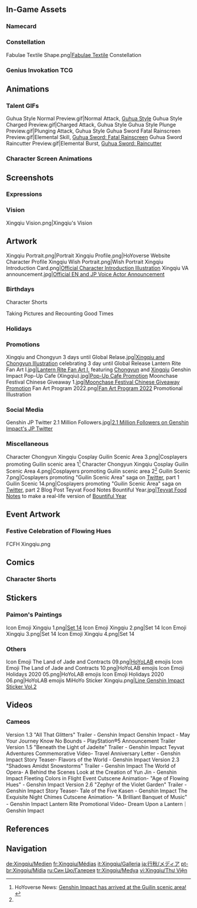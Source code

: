 {{CharacterTabs}}
{{TOC limit}}
==In-Game Assets==
{{Assets}}

===Namecard===
{{Assets/Namecard|Rainbow|Xingqiu}}

===Constellation===
<gallery>Fabulae Textile Shape.png|[[Fabulae Textile]] Constellation</gallery>

===Genius Invokation TCG===
{{Main|Genius Invokation TCG}}
{{Genius Invokation TCG Cards by Featured Gallery}}

==Animations==
===Talent GIFs===
<gallery>
Guhua Style Normal Preview.gif|Normal Attack, [[Guhua Style]]
Guhua Style Charged Preview.gif|Charged Attack, Guhua Style
Guhua Style Plunge Preview.gif|Plunging Attack, Guhua Style
Guhua Sword Fatal Rainscreen Preview.gif|Elemental Skill, [[Guhua Sword: Fatal Rainscreen]]
Guhua Sword Raincutter Preview.gif|Elemental Burst, [[Guhua Sword: Raincutter]]
</gallery>

===Character Screen Animations===
{{Preview/CharacterAnimations}}

==Screenshots==
===Expressions===
{{Character Expression|Xingqiu|Default|Disappointed|Smiley}}

===Vision===
<gallery>Xingqiu Vision.png|Xingqiu's Vision</gallery>

==Artwork==
<!--keep images in chronological order-->
<gallery>
Xingqiu Portrait.png|Portrait
Xingqiu Profile.png|HoYoverse Website Character Profile
Xingqiu Wish Portrait.png|Wish Portrait
Xingqiu Introduction Card.png|[https://twitter.com/GenshinImpact/status/1242665078714851330 Official Character Introduction Illustration]
Xingqiu VA announcement.jpg|[https://twitter.com/GenshinImpact/status/1325271828823220226 Official EN and JP Voice Actor Announcement]
</gallery>

===Birthdays===
{{Files by Character Gallery|Xingqiu Birthday Artwork|character = Xingqiu|not1=Character Shorts|not2=Taking Pictures and Recounting Good Times Images}}

;Character Shorts
{{Files by Character Gallery|Xingqiu Birthday Artwork|character = Xingqiu|not1=Character Birthday Artwork|not2=Taking Pictures and Recounting Good Times Images}}

;Taking Pictures and Recounting Good Times
{{Main|Taking Pictures and Recounting Good Times/Story/Xingqiu}}
{{Files by Character Gallery|Xingqiu Birthday Artwork|character = Xingqiu|not1=Character Shorts|not2=Character Birthday Artwork}}

===Holidays===
{{Files by Character Gallery|Holiday Artwork}}

===Promotions===
<gallery>
Xingqiu and Chongyun 3 days until Global Relase.jpg|[https://twitter.com/GenshinImpact/status/1309402325761421312 Xingqiu and Chongyun Illustration] celebrating 3 day until Global Release
Lantern Rite Fan Art I.jpg|[https://twitter.com/GenshinImpact/status/1360080169772449794 Lantern Rite Fan Art I], featuring [[Chongyun]] and [[Xingqiu]]
Genshin Impact Pop-Up Cafe (Xingqiu).jpg|[https://weibo.com/7587837369/Ku3lJu0UU Pop-Up Cafe Promotion]
Moonchase Festival Chinese Giveaway 1.jpg|[https://bbs.mihoyo.com/ys/article/10146340 Moonchase Festival Chinese Giveaway Promotion]
Fan Art Program 2022.png|[https://www.hoyolab.com/article/1943442 Fan Art Program 2022] Promotional Illustration <!--2022-01-15-->
</gallery>

===Social Media===
<gallery>
Genshin JP Twitter 2.1 Million Followers.jpg|[https://twitter.com/Genshin_7/status/1523150704596197376/ 2.1 Million Followers on Genshin Impact's JP Twitter] <!--2022-05-08-->
</gallery>

===Miscellaneous===
<gallery>
Character Chongyun Xingqiu Cosplay Guilin Scenic Area 3.png|Cosplayers promoting Guilin scenic area 1<ref name="cosplay MHY news">HoYoverse News: [https://genshin.hoyoverse.com/en/news/detail/6810 Genshin Impact has arrived at the Guilin scenic area!]</ref> <!--2020-11-18-->
Character Chongyun Xingqiu Cosplay Guilin Scenic Area 4.png|Cosplayers promoting Guilin scenic area 2<ref name="cosplay MHY news" />
Guilin Scenic 7.png|Cosplayers promoting "Guilin Scenic Area" saga on [https://twitter.com/GenshinImpact/status/1329016296642473984 Twitter], part 1
Guilin Scenic 14.png|Cosplayers promoting "Guilin Scenic Area" saga on [https://twitter.com/genshinimpact/status/1330103667949756418 Twitter], part 2
Blog Post Teyvat Food Notes Bountiful Year.jpg|[[Teyvat Food Notes]] to make a real-life version of [[Bountiful Year]]<!--2022-01-31-->

</gallery>

==Event Artwork==
===Festive Celebration of Flowing Hues===
{{Main|Festive Celebration of Flowing Hues}}
<gallery>
FCFH Xingqiu.png
</gallery>

==Comics==
===Character Shorts===
{{Files by Character Gallery|Character Shorts|character = Xingqiu|not1=Xingqiu Birthday Artwork}}

==Stickers==
===Paimon's Paintings===
{{Main|Paimon's Paintings}}
<gallery>
Icon Emoji Xingqiu 1.png|[[Paimon's Paintings#Set 14|Set 14]]
Icon Emoji Xingqiu 2.png|Set 14
Icon Emoji Xingqiu 3.png|Set 14
Icon Emoji Xingqiu 4.png|Set 14
</gallery>

===Others===
<gallery>
Icon Emoji The Land of Jade and Contracts 09.png|[[HoYoLAB]] emojis
Icon Emoji The Land of Jade and Contracts 10.png|HoYoLAB emojis
Icon Emoji Holidays 2020 05.png|HoYoLAB emojis
Icon Emoji Holidays 2020 06.png|HoYoLAB emojis
MiHoYo Sticker Xingqiu.png|[https://store.line.me/stickershop/product/14369332/en Line Genshin Impact Sticker Vol.2]
</gallery>

==Videos==
===Cameos===
<gallery>
Version 1.3 "All That Glitters" Trailer - Genshin Impact
Genshin Impact - May Your Journey Know No Bounds - PlayStation®5 Announcement Trailer
Version 1.5 "Beneath the Light of Jadeite" Trailer - Genshin Impact
Teyvat Adventures Commemorative Video- Travel Anniversary Letter - Genshin Impact
Story Teaser- Flavors of the World - Genshin Impact
Version 2.3 "Shadows Amidst Snowstorms" Trailer - Genshin Impact
The World of Opera- A Behind the Scenes Look at the Creation of Yun Jin - Genshin Impact
Fleeting Colors in Flight Event Cutscene Animation- "Age of Flowing Hues" - Genshin Impact
Version 2.6 "Zephyr of the Violet Garden" Trailer - Genshin Impact
Story Teaser- Tale of the Five Kasen - Genshin Impact
The Exquisite Night Chimes Cutscene Animation- "A Brilliant Banquet of Music" - Genshin Impact
Lantern Rite Promotional Video- Dream Upon a Lantern｜Genshin Impact
</gallery>

==References==
{{Reflist}}

==Navigation==
{{Character Navbox|link type=media}}

[[de:Xingqiu/Medien]]
[[fr:Xingqiu/Médias]]
[[it:Xingqiu/Galleria]]
[[ja:行秋/メディア]]
[[pt-br:Xingqiu/Mídia]]
[[ru:Син Цю/Галерея]]
[[tr:Xingqiu/Medya]]
[[vi:Xingqiu/Thư Viện]]